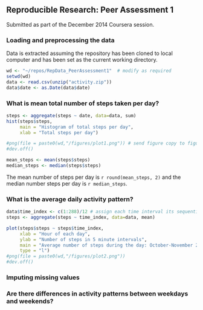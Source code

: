 ## Reproducible Research: Peer Assessment 1

Submitted as part of the December 2014 Coursera session.

### Loading and preprocessing the data
Data is extracted assuming the repository has been cloned to local computer and has been set as the current working directory.

```r
wd <- "~/repos/RepData_PeerAssessment1"  # modify as required
setwd(wd) 
data <- read.csv(unzip("activity.zip"))
data$date <- as.Date(data$date)
```


### What is mean total number of steps taken per day?
```r
steps <- aggregate(steps ~ date, data=data, sum)
hist(steps$steps, 
     main = "Histogram of total steps per day",
     xlab = "Total steps per day")

#png(file = paste0(wd,"/figures/plot1.png")) # send figure copy to figures folder
#dev.off()

mean_steps <- mean(steps$steps)
median_steps <- median(steps$steps)
```

The mean number of steps per day is `r round(mean_steps, 2)` and the median number steps per day is `r median_steps`.

### What is the average daily activity pattern?
```r
data$time_index <- c(1:288)/12 # assign each time interval its sequential number per day. Divide by 12 to get the integer numbers as hours.
steps <- aggregate(steps ~ time_index, data=data, mean)

plot(steps$steps ~ steps$time_index,
     xlab = "Hour of each day",
     ylab = "Number of steps in 5 minute intervals",
     main = "Average number of steps during the day: October-November 2012", 
     type = "l")
#png(file = paste0(wd,"/figures/plot2.png"))
#dev.off()
```




### Imputing missing values



### Are there differences in activity patterns between weekdays and weekends?
